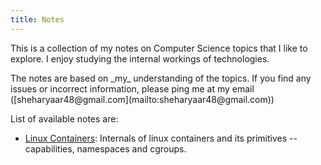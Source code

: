 ```yaml
---
title: Notes
---
```


This is a collection of my notes on Computer Science topics that I like to explore. I enjoy studying the internal workings of technologies.

<Aside type="caution">The notes are based on _my_ understanding of the topics. If you find any issues or incorrect information, please ping me at my email ([sheharyaar48@gmail.com](mailto:sheharyaar48@gmail.com))</Aside>

List of available notes are:
- [Linux Containers](./linux-containers): Internals of linux containers and its primitives -- capabilities, namespaces and cgroups.